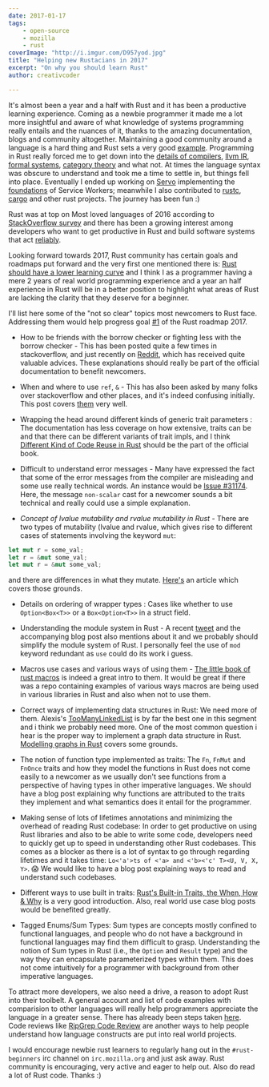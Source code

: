 ```yaml
---
date: 2017-01-17
tags:
    - open-source
    - mozilla
    - rust
coverImage: "http://i.imgur.com/D957yod.jpg"
title: "Helping new Rustacians in 2017"
excerpt: "On why you should learn Rust"
author: creativcoder

---
```


It's almost been a year and a half with Rust and it has been a productive learning experience. Coming as a newbie programmer it made me a lot more insightful and aware of what knowledge of systems programming really entails and the nuances of it, thanks to the amazing documentation, blogs and community altogether. Maintaining a good community around a language is a hard thing and Rust sets a very good [example](https://www.youtube.com/watch?v=duv0tuPAnO0&list=PLo3w8EB99pqJ74XIGe72c9hBZWz9Y16cY&index=5). Programming in Rust really forced me to get down into the [details of compilers](https://github.com/rust-lang/rust/tree/master/src/librustc), [llvm IR](https://idea.popcount.org/2013-07-24-ir-is-better-than-assembly/), [formal systems](http://ticki.github.io/blog/a-hoare-logic-for-rust/), [category theory](http://yogsototh.github.io/Category-Theory-Presentation/#slide-0) and what not. At times the language syntax was obscure to understand and took me a time to settle in, but things fell into place. Eventually I ended up working on [Servo](https://github.com/servo/servo) implementing the [foundations](https://github.com/creativcoder/gsoc16) of Service Workers; meanwhile I also contributed to [rustc](https://github.com/rust-lang/rust/pulls?q=is%3Apr+author%3Acreativcoder+is%3Aclosed), [cargo](https://github.com/rust-lang/cargo/pull/3542) and other rust projects. The journey has been fun :)

Rust was at top on Most loved languages of 2016 according to [StackOverflow survey](http://stackoverflow.com/research/developer-survey-2016#technology-most-loved-dreaded-and-wanted) and there has been a growing interest among developers who want to get productive in Rust and build software systems that act [reliably](https://www.youtube.com/watch?v=P3sfNGtpuxc&list=PLo3w8EB99pqJ74XIGe72c9hBZWz9Y16cY&index=4).

Looking forward towards 2017, Rust community has certain goals and roadmaps put forward and the very first one mentioned there is: [Rust should have a lower learning curve](https://github.com/aturon/rfcs/blob/roadmap-2017/text/0000-roadmap-2017.md) and I think I as a programmer having a mere 2 years of real world programming experience and a year an half experience in Rust will be in a better position to highlight what areas of Rust are lacking the clarity that they deserve for a beginner.

I'll list here some of the "not so clear" topics most newcomers to Rust face. Addressing them would help progress goal [#1](https://github.com/aturon/rfcs/blob/roadmap-2017/text/0000-roadmap-2017.md) of the Rust roadmap 2017.

* How to be friends with the borrow checker or fighting less with the borrow checker - This has been posted quite a few times in stackoverflow, and just recently on [Reddit](https://www.reddit.com/r/rust/comments/5ny09j/tips_to_not_fight_the_borrow_checker/), which has received quite valuable advices. These explanations should really be part of the official documentation to benefit newcomers.

* When and where to use `ref`, `&` - This has also been asked by many folks over stackoverflow and other places, and it's indeed confusing initially. This post covers [them](http://xion.io/post/code/rust-patterns-ref.html) very well.

* Wrapping the head around different kinds of generic trait parameters : The documentation has less coverage on how extensive, traits can be and that there can be different variants of trait impls, and I think [Different Kind of Code Reuse in Rust](http://cglab.ca/~abeinges/blah/rust-reuse-and-recycle/) should be the part of the official book.

* Difficult to understand error messages - Many have expressed the fact that some of the error messages from the compiler are misleading and some use really technical words. An instance would be [Issue #31174](https://github.com/rust-lang/rust/issues/31174). Here, the message `non-scalar` cast for a newcomer sounds a bit technical and really could use a simple explanation.

* _Concept of lvalue mutability and rvalue mutability in Rust_ - There are two types of mutability (lvalue and rvalue, which gives rise to different cases of statements involving the keyword `mut`:

```rust
let mut r = some_val;
let r = &mut some_val;
let mut r = &mut some_val;
```

and there are differences in what they mutate. [Here's](https://medium.com/@rsx11/good-old-pointers-cfe8e2727e51#.n6c9zp76i) an article which covers those grounds.

* Details on ordering of wrapper types : Cases like whether to use `Option<Box<T>>` or a `Box<Option<T>>` in a struct field.

* Understanding the module system in Rust - A recent [tweet](https://twitter.com/withoutboats/status/816897015728640000) and the accompanying blog post also mentions about it and we probably should simplify the module system of Rust. I personally feel the use of `mod` keyword redundant as `use` could do its work i guess.

* Macros use cases and various ways of using them - [The little book of rust macros](https://danielkeep.github.io/tlborm/book/README.html) is indeed a great intro to them. It would be great if there was a repo containing examples of various ways macros are being used in various libraries in Rust and also when not to use them.

* Correct ways of implementing data structures in Rust: We need more of them. Alexis's [TooManyLinkedList](http://cglab.ca/~abeinges/blah/too-many-lists/book/) is by far the best one in this segment and i think we probably need more. One of the most common question i hear is the proper way to implement a graph data structure in Rust. [Modelling graphs in Rust](http://smallcultfollowing.com/babysteps/blog/2015/04/06/modeling-graphs-in-rust-using-vector-indices/) covers some grounds.

* The notion of function type implemented as traits: The `Fn`, `FnMut` and `FnOnce` traits and how they model the functions in Rust does not come easily to a newcomer as we usually don't see functions from a perspective of having types in other imperative languages. We should have a blog post explaining why functions are attributed to the traits they implement and what semantics does it entail for the programmer.

* Making sense of lots of lifetimes annotations and minimizing the overhead of reading Rust codebase: In order to get productive on using Rust libraries and also to be able to write some code, developers need to quickly get up to speed in understanding other Rust codebases. This comes as a blocker as there is a lot of syntax to go through regarding lifetimes and it takes time: `Lo<'a'>ts of <'a> and <'b><'c' T><U, V, X, Y>`. 😱  We would like to have a blog post explaining ways to read and understand such codebases.

* Different ways to use built in traits: [Rust's Built-in Traits, the When, How & Why](https://llogiq.github.io/2015/07/30/traits.html) is a very good introduction. Also, real world use case blog posts would be benefited greatly.

* Tagged Enums/Sum Types: Sum types are concepts mostly confined to functional languages, and people who do not have a background in functional languages may find them difficult to grasp. Understanding the notion of Sum types in Rust (i.e., the `Option` and `Result` type) and the way they can encapsulate parameterized types within them. This does not come intuitively for a programmer with background from other imperative languages.

To attract more developers, we also need a drive, a reason to adopt Rust into their toolbelt. A general account and list of code examples with comparision to other languages will really help programmers appreciate the language in a greater sense. There has already been steps taken [here](https://github.com/mgattozzi/rust-from-lang). 
Code reviews like [RipGrep Code Review](http://blog.mbrt.it/2016-12-01-ripgrep-code-review/) are another ways to help people understand how language constructs are put into real world projects. 

I would encourage newbie rust learners to regularly hang out in the `#rust-beginners` irc channel on `irc.mozilla.org` and just ask away. Rust community is encouraging, very active and eager to help out. Also do read a lot of Rust code. Thanks :)
